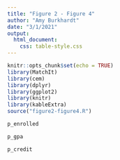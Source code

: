 ```yaml
---
title: "Figure 2 - Figure 4"
author: "Amy Burkhardt"
date: "3/1/2021"
output:
  html_document:
    css: table-style.css
---
```


```r
knitr::opts_chunk$set(echo = TRUE)
library(MatchIt)
library(cem)
library(dplyr)
library(ggplot2)
library(knitr)
library(kableExtra)
source("figure2-figure4.R")

```


```r
p_enrolled
```


```r
p_gpa
```

```r
p_credit
```

